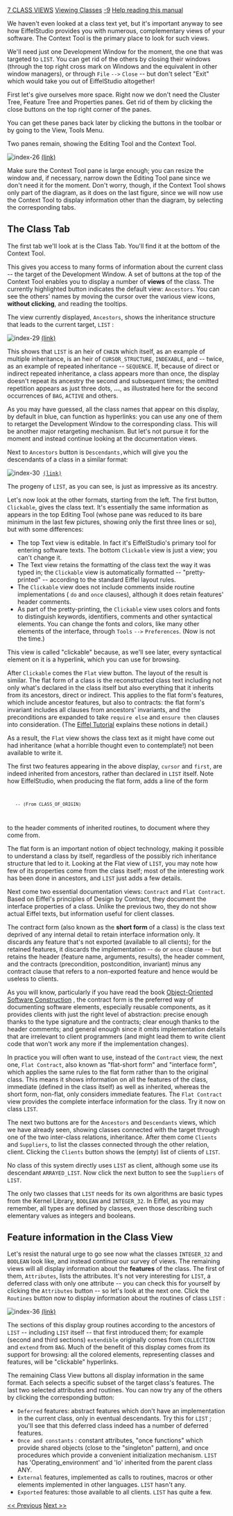 [[Property:title|7 CLASS VIEWS]]
[[Property:link_title|Viewing Classes]]
[[Property:weight|-9]]
[[Help reading the EiffelStudio Guided Tour|Help reading this manual]]  

We haven't even looked at a class text yet, but it's important anyway to see how EiffelStudio provides you with numerous, complementary <span>views</span> of your software. The Context Tool is the primary place to look for such views. 

We'll need just one Development Window for the moment, the one that was targeted to <code> LIST </code>. You can get rid of the others by closing their windows (through the top right cross mark on Windows and the equivalent in other window managers), or through <code> File </code> <code> --> </code> <code> Close </code> -- but don't select "Exit" which would take you out of EiffelStudio altogether! 

{{note| ''If you don't see a tool targeted to '' <code> LIST </code> '', just retarget one, as you know how to do this now, for example by typing the name followed by Enter in the Class Field at the top left.'' }}

First let's give ourselves more space. Right now we don't need the Cluster Tree, Feature Tree and Properties panes. Get rid of them by clicking the close buttons on the top right corner of the panes.

You can get these panes back later by clicking the buttons in the toolbar or by going to the View, Tools Menu.

{{note| ''Another way to hide a pane is to click on the button in the toolbar or by unselecting them in the View, Tools Menu.'' }}

Two panes remain, showing the Editing Tool and the Context Tool.
<div>  [[Image:index-26]] [[general/guided_tour/studio/index-26.png|(link)]]  </div>
Make sure the Context Tool pane is large enough; you can resize the window and, if necessary, narrow down the Editing Tool pane since we don't need it for the moment. Don't worry, though, if the Context Tool shows only part of the diagram, as it does on the last figure, since we will now use the Context Tool to display information other than the diagram, by selecting the corresponding tabs.

==The Class Tab==

The first tab we'll look at is the Class Tab. You'll find it at the bottom of the Context Tool.

This gives you access to many forms of information about the current class -- the target of the Development Window. A set of buttons at the top of the Context Tool enables you to display a number of '''views''' of the class. The currently highlighted button indicates the default view: <code> Ancestors </code>. You can see the others' names by moving the cursor over the various view icons, '''without clicking''', and reading the tooltips. 

The view currently displayed, <code> Ancestors </code>, shows the inheritance structure that leads to the current target, <code> LIST </code> : 
<div>  [[Image:index-29]] [[general/guided_tour/studio/index-29.png|(link)]]  </div>
This shows that <code> LIST </code> is an heir of <code> CHAIN </code> which itself, as an example of multiple inheritance, is an heir of <code> CURSOR_STRUCTURE </code>, <code> INDEXABLE </code>, and -- twice, as an example of <span>repeated</span> inheritance -- <code> SEQUENCE </code>. If, because of direct or indirect repeated inheritance, a class appears more than once, the display doesn't repeat its ancestry the second and subsequent times; the omitted repetition appears as just three dots, '''...''', as illustrated here for the second occurrences of <code> BAG </code>, <code> ACTIVE </code> and others. 

As you may have guessed, all the class names that appear on this display, by default in blue, can function as hyperlinks: you can use any one of them to retarget the Development Window to the corresponding class. This will be another major retargeting mechanism. But let's not pursue it for the moment and instead continue looking at the documentation views.

Next to <code> Ancestors </code> button is <code> Descendants, </code>which will give you the descendants of a class in a similar format: 
 [[Image:index-30]] [[general/guided_tour/studio/index-30.png|(link)]]  
The progeny of <code> LIST </code>, as you can see, is just as impressive as its ancestry. 

Let's now look at the other formats, starting from the left. The first button, <code> Clickable </code>, gives the class text. It's essentially the same information as appears in the top Editing Tool (whose pane was reduced to its bare minimum in the last few pictures, showing only the first three lines or so), but with some differences: 
* The top Text view is editable. In fact it's EiffelStudio's primary tool for entering software texts. The bottom <code> Clickable </code> view is just a view; you can't change it. 
* The Text view retains the formatting of the class text the way it was typed in; the <code> Clickable </code> view is automatically formatted -- "pretty-printed" -- according to the standard Eiffel layout rules. 
* The <code> Clickable </code> view does not include comments inside routine implementations ( <code> do </code> and <code> once </code> clauses), although it does retain features' header comments. 
* As part of the pretty-printing, the <code> Clickable </code> view uses colors and fonts to distinguish keywords, identifiers, comments and other syntactical elements. You can change the fonts and colors, like many other elements of the interface, through <code> Tools </code> <code> --> </code> <code> Preferences </code>. (Now is not the time.) 

This view is called "clickable" because, as we'll see later, every syntactical element on it is a hyperlink, which you can use for browsing. 

After <code> Clickable </code> comes the <code> Flat </code> view button. The layout of the result is similar. The flat form of a class is the reconstructed class text including not only what's declared in the class itself but also everything that it inherits from its ancestors, direct or indirect. This applies to the flat form's features, which include ancestor features, but also to contracts: the flat form's invariant includes all clauses from ancestors' invariants, and the preconditions are expanded to take <code> require else </code> and <code> ensure then </code> clauses into consideration. (The <span> [[An Eiffel Tutorial|Eiffel Tutorial]]  </span> explains these notions in detail.) 

As a result, the <code> Flat </code> view shows the class text as it might have come out had inheritance (what a horrible thought even to contemplate!) <span>not</span> been available to write it. 

The first two features appearing in the above display, <code> cursor </code> and <code> first </code>, are indeed inherited from ancestors, rather than declared in <code> LIST </code> itself. Note how EiffelStudio, when producing the flat form, adds a line of the form 
<code>
	-- (From CLASS_OF_ORIGIN)
</code>

to the header comments of inherited routines, to document where they come from.

The flat form is an important notion of object technology, making it possible to understand a class by itself, regardless of the possibly rich inheritance structure that led to it. Looking at the Flat view of <code> LIST </code>, you may note how few of its properties come from the class itself; most of the interesting work has been done in ancestors, and <code> LIST </code> just adds a few details. 

{{note| ''If at any time you want to search for a certain pattern in the views displayed, click the '' <code> Search </code> '' button at the top of the window, or type CTRL-'' <code> F </code>. ''A self-explanatory Search Tool will come up, with various options such as '' <span> ''Match case'' </span> '' and '' <span> ''Whole word'' </span> }}

Next come two essential documentation views: <code> Contract </code> and <code> Flat Contract </code>. Based on Eiffel's principles of Design by Contract, they document the interface properties of a class. Unlike the previous two, they do not show actual Eiffel texts, but information useful for client classes. 

The contract form (also known as the '''short form''' of a class) is the class text deprived of any internal detail to retain interface information only. It discards any feature that's not exported (available to all clients); for the retained features, it discards the implementation -- <code> do </code> or <code> once </code> clause -- but retains the header (feature name, arguments, results), the header comment, and the contracts (precondition, postcondition, invariant) minus any contract clause that refers to a non-exported feature and hence would be useless to clients. 

As you will know, particularly if you have read the book <span> [http://eiffel.com/doc/oosc/ Object-Oriented Software Construction]  </span> , the contract form is the preferred way of documenting software elements, especially reusable components, as it provides clients with just the right level of abstraction: precise enough thanks to the type signature and the contracts; clear enough thanks to the header comments; and general enough since it omits implementation details that are irrelevant to client programmers (and might lead them to write client code that won't work any more if the implementation changes). 

In practice you will often want to use, instead of the <code> Contract </code> view, the next one, <code> Flat Contract </code>, also known as "flat-short form" and "interface form", which applies the same rules to the flat form rather than to the original class. This means it shows information on all the features of the class, immediate (defined in the class itself) as well as inherited, whereas the short form, non-flat, only considers immediate features. The <code> Flat Contract </code> view provides the complete interface information for the class. Try it now on class <code> LIST </code>. 

The next two buttons are for the <code> Ancestors </code> and <code> Descendants </code> views, which we have already seen, showing classes connected with the target through one of the two inter-class relations, inheritance. After them come <code> Clients </code> and <code> Suppliers </code>, to list the classes connected through the other relation, client. Clicking the <code> Clients </code> button shows the (empty) list of clients of <code> LIST </code>. 

No class of this system directly uses <code> LIST </code> as client, although some use its descendant <code> ARRAYED_LIST </code>. Now click the next button to see the <code> Suppliers </code> of <code> LIST </code>. 

The only two classes that <code> LIST </code> needs for its own algorithms are basic types from the Kernel Library, <code> BOOLEAN </code> and <code> INTEGER_32 </code>. In Eiffel, as you may remember, all types are defined by classes, even those describing such elementary values as integers and booleans. 

==Feature information in the Class View==

Let's resist the natural urge to go see now what the classes <code> INTEGER_32 </code> and <code> BOOLEAN </code> look like, and instead continue our survey of views. The remaining views will all display information about the '''features''' of the class. The first of them, <code> Attributes </code>, lists the attributes. It's not very interesting for <code> LIST </code>, a deferred class with only one attribute -- you can check this for yourself by clicking the <code> Attributes </code> button -- so let's look at the next one. Click the <code> Routines </code> button now to display information about the routines of class <code> LIST </code> : 
<div>  [[Image:index-36]] [[general/guided_tour/studio/index-36.png|(link)]]  </div>
The sections of this display group routines according to the ancestors of <code> LIST </code> -- including <code> LIST </code> itself -- that first introduced them; for example (second and third sections) <code> extendible </code> originally comes from <code> COLLECTION </code> and <code> extend </code> from <code> BAG </code>. Much of the benefit of this display comes from its support for browsing: all the colored elements, representing classes and features, will be "clickable" hyperlinks. 

The remaining Class View buttons all display information in the same format. Each selects a specific subset of the target class's features. The last two selected attributes and routines. You can now try any of the others by clicking the corresponding button:
*  <code> Deferred </code> features: abstract features which don't have an implementation in the current class, only in eventual descendants. Try this for <code> LIST </code> ; you'll see that this deferred class indeed has a number of deferred features. 
*  <code> Once and constants </code> : constant attributes, "once functions" which provide shared objects (close to the "singleton" pattern), and once procedures which provide a convenient initialization mechanism. <code> LIST </code> has 'Operating_environment' and 'Io' inherited from the parent class ANY. 
*  <code> External </code> features, implemented as calls to routines, macros or other elements implemented in other languages. <code> LIST </code> hasn't any. 
*  <code> Exported </code> features: those available to all clients. <code> LIST </code> has quite a few. 

[[6 STARTING TO BROWSE|<< Previous]]  [[8 PRODUCING AND EXPORTING DOCUMENTATION|Next >>]]  




